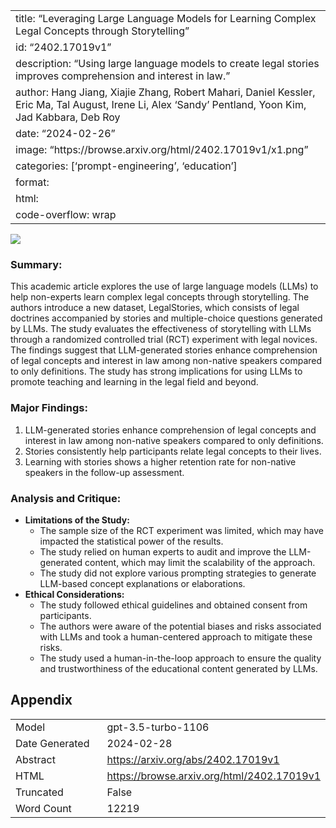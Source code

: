 
---
title: "Leveraging Large Language Models for Learning Complex Legal Concepts through Storytelling"
id: "2402.17019v1"
description: "Using large language models to create legal stories improves comprehension and interest in law."
author: Hang Jiang, Xiajie Zhang, Robert Mahari, Daniel Kessler, Eric Ma, Tal August, Irene Li, Alex 'Sandy' Pentland, Yoon Kim, Jad Kabbara, Deb Roy
date: "2024-02-26"
image: "https://browse.arxiv.org/html/2402.17019v1/x1.png"
categories: ['prompt-engineering', 'education']
format:
  html:
    code-overflow: wrap
---

![](https://browse.arxiv.org/html/2402.17019v1/x1.png)

### **Summary:**
This academic article explores the use of large language models (LLMs) to help non-experts learn complex legal concepts through storytelling. The authors introduce a new dataset, LegalStories, which consists of legal doctrines accompanied by stories and multiple-choice questions generated by LLMs. The study evaluates the effectiveness of storytelling with LLMs through a randomized controlled trial (RCT) experiment with legal novices. The findings suggest that LLM-generated stories enhance comprehension of legal concepts and interest in law among non-native speakers compared to only definitions. The study has strong implications for using LLMs to promote teaching and learning in the legal field and beyond.

### **Major Findings:**
1. LLM-generated stories enhance comprehension of legal concepts and interest in law among non-native speakers compared to only definitions.
2. Stories consistently help participants relate legal concepts to their lives.
3. Learning with stories shows a higher retention rate for non-native speakers in the follow-up assessment.

### **Analysis and Critique:**
- **Limitations of the Study:**
  - The sample size of the RCT experiment was limited, which may have impacted the statistical power of the results.
  - The study relied on human experts to audit and improve the LLM-generated content, which may limit the scalability of the approach.
  - The study did not explore various prompting strategies to generate LLM-based concept explanations or elaborations.
- **Ethical Considerations:**
  - The study followed ethical guidelines and obtained consent from participants.
  - The authors were aware of the potential biases and risks associated with LLMs and took a human-centered approach to mitigate these risks.
  - The study used a human-in-the-loop approach to ensure the quality and trustworthiness of the educational content generated by LLMs.

## Appendix

|          |          |
|----------|----------|
| Model     | gpt-3.5-turbo-1106       |
| Date Generated     | 2024-02-28       |
| Abstract | [https://arxiv.org/abs/2402.17019v1](https://arxiv.org/abs/2402.17019v1)        |
| HTML     | [https://browse.arxiv.org/html/2402.17019v1](https://browse.arxiv.org/html/2402.17019v1)       |
| Truncated       | False       |
| Word Count       | 12219       |